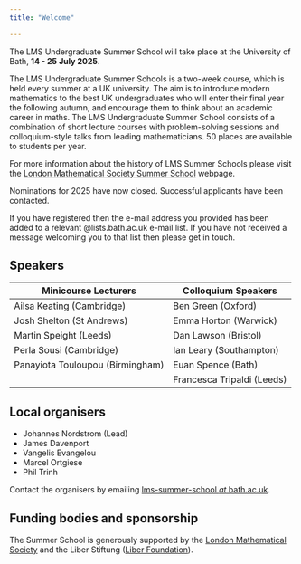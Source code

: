 ```yaml
---
title: "Welcome"

---
```


The LMS Undergraduate Summer School will take place at the University of Bath, **14 - 25 July 2025**. 


The LMS Undergraduate Summer Schools is a two-week course, which is held every summer at a UK university. The aim is to introduce modern mathematics to the best UK undergraduates who will enter their final year the following autumn, and encourage them to think about an academic career in maths. The LMS Undergraduate Summer School consists of a combination of short lecture courses with problem-solving sessions and colloquium-style talks from leading mathematicians. 50 places are available to students per year.

For more information about the history of LMS Summer Schools please visit the [London Mathematical Society Summer School](https://www.lms.ac.uk/events/lms-summer-schools) webpage.

Nominations for 2025 have now closed. Successful applicants have been contacted.

If you have registered then the e-mail address you provided has been added to a relevant @lists.bath.ac.uk e-mail list. If you have not received a message welcoming you to that list then please get in touch.

## Speakers


| Minicourse  Lecturers	| Colloquium Speakers |
|----|----|
|  Ailsa Keating (Cambridge) |	Ben Green (Oxford)|
| Josh Shelton (St Andrews)	| Emma Horton (Warwick)| 
| Martin Speight (Leeds) |Dan Lawson (Bristol)|
| Perla Sousi (Cambridge)|  Ian Leary (Southampton)|
| Panayiota Touloupou (Birmingham) | Euan Spence (Bath)	|
|  |	Francesca Tripaldi (Leeds)|


## Local organisers

* Johannes Nordstrom (Lead) 
* James Davenport
* Vangelis Evangelou
* Marcel Ortgiese
* Phil Trinh

Contact the organisers by emailing [lms-summer-school *at* bath.ac.uk](mailto:lms-summer-school@bath.ac.uk).


## Funding bodies and sponsorship

The Summer School is generously supported by the [London Mathematical Society](https://www.lms.ac.uk/) and the Liber Stiftung ([Liber Foundation](https://www.fundraiso.ch/sponsor/fondation-liber/)).
